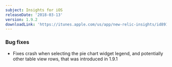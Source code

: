 ```yaml
---
subject: Insights for iOS
releaseDate: '2018-03-13'
version: 1.9.2
downloadLink: 'https://itunes.apple.com/us/app/new-relic-insights/id891431652?mt=8'
---
```


### Bug fixes

* Fixes crash when selecting the pie chart widget legend, and potentially other table view rows, that was introduced in 1.9.1
